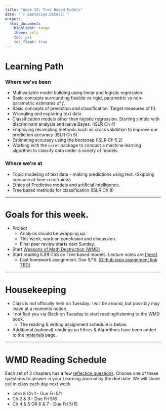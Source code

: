 ```yaml
---
title: "Week 14: Tree Based Models"
date: "`r paste(Sys.Date())`"
output:   
  html_document: 
    highlight: tango
    theme: yeti
    toc: yes
    toc_float: true
---
```


# Learning Path

### Where we've been

* Multivariable model building using linear and logistic regression. 
* Basic concepts surrounding flexible vs rigid, parametric vs non-parametric estimates of $f$. 
* Basic concepts of prediction and classification. Target measures of fit. 
* Wrangling and exploring text data
* Classification models other than logistic regression. Starting simple with discriminant analysis and naive Bayes. (ISLR Ch 4)
* Employing resampling methods such as cross validation to improve our prediction accuracy (ISLR Ch 5)
* Estimating accuracy using the bootstrap (ISLR Ch 5.2)
* Working with the `caret` package to conduct a machine learning algorithm to classify data under a variety of models. 

### Where we're at

* Topic modeling of text data - making predictions using text.  (Skipping because of time constraints)
* Ethics of Predictive models and artificial intelligence. 
* Tree based methods for classification (ISLR Ch 8)


----

# Goals for this week. 

* Project 
    - Analysis should be wrapping up. 
    - This week, work on conclusion and discussion. 
    - Final peer review starts next Sunday. 
* Start [Weapons of Math Destruction (WMD)](https://chico-primo.hosted.exlibrisgroup.com/permalink/f/jik37n/01CALS_ALMA71384958140002901)
* Start reading ILSR Ch8 on Tree based models. Lecture notes are [[here]](lec/lec09-tree-models.html)
    - Last homework assignment. Due 5/15. [[Github repo assignment link TBD]]()
    
----

# Housekeeping 

* Class is not officially held on Tuesday. I will be around, but possibly may leave at a moments notice. 
* I notified you via Slack on Tuesday to start reading/listening to the WMD book.
    - The reading & writing assignment schedule is below. 
* Additional (optional) readings on Ethics & Algorithms have been added to the [materials](materials.html) page. 

----

# WMD Reading Schedule
Each set of 2 chapters has a few [reflection questions](read/WMD_Discussion_Questions.html). Choose one of these questions to answer in your Learning Journal by the due date. We will share out in class each day next week. 

* Intro & Ch 1 - Due Fri 5/1
* Ch 2 & 3  - Due Fri 5/8
* Ch 4 & 5 OR 6 & 7 - Due Fri 5/15






